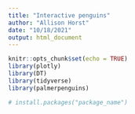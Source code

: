 ```yaml
---
title: "Interactive penguins"
author: "Allison Horst"
date: "10/18/2021"
output: html_document
---
```


```r
knitr::opts_chunk$set(echo = TRUE)
library(plotly)
library(DT)
library(tidyverse)
library(palmerpenguins)

# install.packages("package_name")
```

